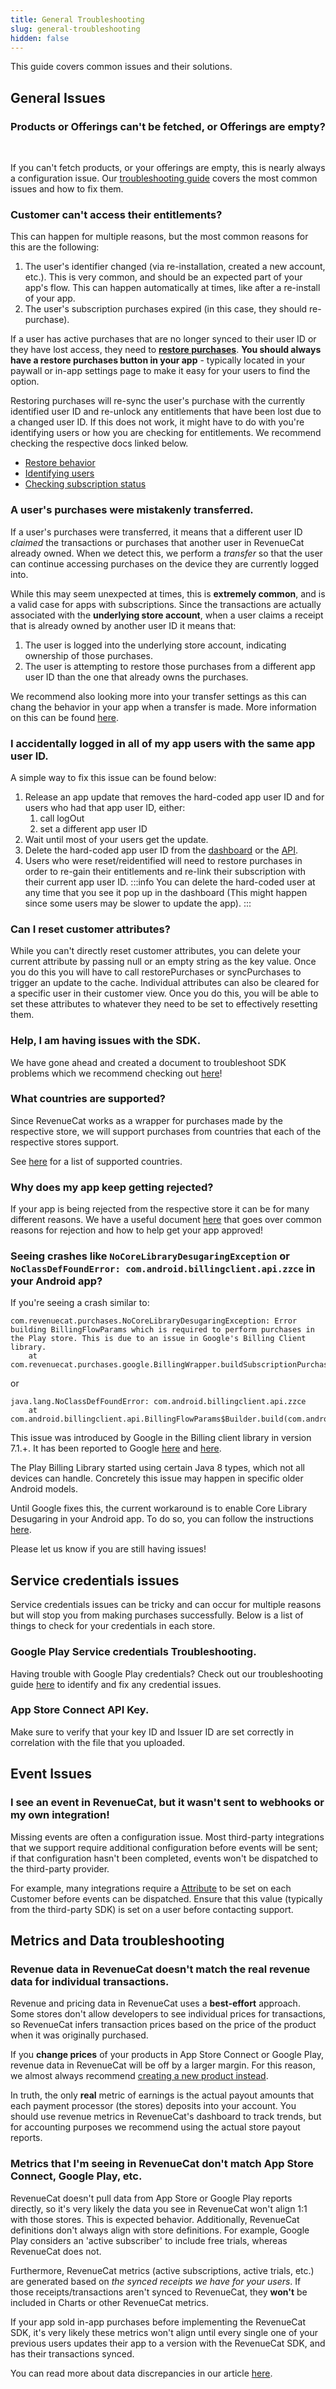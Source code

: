 ```yaml
---
title: General Troubleshooting
slug: general-troubleshooting
hidden: false
---
```


This guide covers common issues and their solutions.

## General Issues

### Products or Offerings can't be fetched, or Offerings are empty?

<YouTubeEmbed
  videoId="HbF-5tpaBzc"
  title="Empty Offerings Explanation & Troubleshooting"
/>

<br />

If you can't fetch products, or your offerings are empty, this is nearly always a configuration issue. Our [troubleshooting guide](/offerings/troubleshooting-offerings) covers the most common issues and how to fix them.

### Customer can't access their entitlements?

This can happen for multiple reasons, but the most common reasons for this are the following:

1. The user's identifier changed (via re-installation, created a new account, etc.). This is very common, and should be an expected part of your app's flow. This can happen automatically at times, like after a re-install of your app.
2. The user's subscription purchases expired (in this case, they should re-purchase).

If a user has active purchases that are no longer synced to their user ID or they have lost access, they need to **[restore purchases](/getting-started/restoring-purchases)**. **You should always have a restore purchases button in your app** - typically located in your paywall or in-app settings page to make it easy for your users to find the option.

Restoring purchases will re-sync the user's purchase with the currently identified user ID and re-unlock any entitlements that have been lost due to a changed user ID. If this does not work, it might have to do with you're identifying users or how you are checking for entitlements. We recommend checking the respective docs linked below.

- [Restore behavior](/getting-started/restoring-purchases)
- [Identifying users](/customers/user-ids)
- [Checking subscription status](/customers/customer-info)

### A user's purchases were mistakenly transferred.

If a user's purchases were transferred, it means that a different user ID _claimed_ the transactions or purchases that another user in RevenueCat already owned. When we detect this, we perform a _transfer_ so that the user can continue accessing purchases on the device they are currently logged into.

While this may seem unexpected at times, this is **extremely common**, and is a valid case for apps with subscriptions. Since the transactions are actually associated with the **underlying store account**, when a user claims a receipt that is already owned by another user ID it means that:

1. The user is logged into the underlying store account, indicating ownership of those purchases.
2. The user is attempting to restore those purchases from a different app user ID than the one that already owns the purchases.

We recommend also looking more into your transfer settings as this can chang the behavior in your app when a transfer is made. More information on this can be found [here](/getting-started/restoring-purchases#transferring-purchases-seen-on-multiple-app-user-ids).

### I accidentally logged in all of my app users with the same app user ID.

A simple way to fix this issue can be found below:

1. Release an app update that removes the hard-coded app user ID and for users who had that app user ID, either:
   1. call logOut
   2. set a different app user ID
2. Wait until most of your users get the update.
3. Delete the hard-coded app user ID from the [dashboard](https://www.revenuecat.com/docs/dashboard-and-metrics/customer-history/manage-users) or the [API](https://www.revenuecat.com/docs/api-v1#tag/customers/operation/delete-subscriber).
4. Users who were reset/reidentified will need to restore purchases in order to re-gain their entitlements and re-link their subscription with their current app user ID.
   :::info
   You can delete the hard-coded user at any time that you see it pop up in the dashboard (This might happen since some users may be slower to update the app).
   :::

### Can I reset customer attributes?

While you can't directly reset customer attributes, you can delete your current attribute by passing null or an empty string as the key value. Once you do this you will have to call restorePurchases or syncPurchases to trigger an update to the cache. Individual attributes can also be cleared for a specific user in their customer view. Once you do this, you will be able to set these attributes to whatever they need to be set to effectively resetting them.

### Help, I am having issues with the SDK.

We have gone ahead and created a document to troubleshoot SDK problems which we recommend checking out [here](/test-and-launch/debugging/troubleshooting-the-sdks)!

### What countries are supported?

Since RevenueCat works as a wrapper for purchases made by the respective store, we will support purchases from countries that each of the respective stores support.

See [here](/platform-resources/developer-store-payments) for a list of supported countries.

### Why does my app keep getting rejected?

If your app is being rejected from the respective store it can be for many different reasons. We have a useful document [here](/test-and-launch/app-store-rejections) that goes over common reasons for rejection and how to help get your app approved!

### Seeing crashes like `NoCoreLibraryDesugaringException` or `NoClassDefFoundError: com.android.billingclient.api.zzce` in your Android app?

If you're seeing a crash similar to:

```
com.revenuecat.purchases.NoCoreLibraryDesugaringException: Error building BillingFlowParams which is required to perform purchases in the Play store. This is due to an issue in Google's Billing Client library.
	at com.revenuecat.purchases.google.BillingWrapper.buildSubscriptionPurchaseParams(BillingWrapper.kt:959)
```

or

```
java.lang.NoClassDefFoundError: com.android.billingclient.api.zzce
	at com.android.billingclient.api.BillingFlowParams$Builder.build(com.android.billingclient:billing@@7.1.1:3)
```

This issue was introduced by Google in the Billing client library in version 7.1.+. It has been reported to Google [here](https://issuetracker.google.com/issues/377466571) and [here](https://issuetracker.google.com/issues/404645683).

The Play Billing Library started using certain Java 8 types, which not all devices can handle. Concretely this issue may happen in specific older Android models.

Until Google fixes this, the current workaround is to enable Core Library Desugaring in your Android app. To do so, you can follow the instructions [here](https://developer.android.com/studio/write/java8-support#library-desugaring).

Please let us know if you are still having issues!

## Service credentials issues

Service credentials issues can be tricky and can occur for multiple reasons but will stop you from making purchases successfully. Below is a list of things to check for your credentials in each store.

### Google Play Service credentials Troubleshooting.

Having trouble with Google Play credentials? Check out our troubleshooting guide [here](/service-credentials/creating-play-service-credentials/google-play-checklists) to identify and fix any credential issues.

### App Store Connect API Key.

Make sure to verify that your key ID and Issuer ID are set correctly in correlation with the file that you uploaded.

## Event Issues

### I see an event in RevenueCat, but it wasn't sent to webhooks or my own integration!

Missing events are often a configuration issue. Most third-party integrations that we support require additional configuration before events will be sent; if that configuration hasn't been completed, events won't be dispatched to the third-party provider.

For example, many integrations require a [Attribute](/customers/customer-attributes) to be set on each Customer before events can be dispatched. Ensure that this value (typically from the third-party SDK) is set on a user before contacting support.

## Metrics and Data troubleshooting

### Revenue data in RevenueCat doesn't match the real revenue data for individual transactions.

Revenue and pricing data in RevenueCat uses a **best-effort** approach. Some stores don't allow developers to see individual prices for transactions, so RevenueCat infers transaction prices based on the price of the product when it was originally purchased.

If you **change prices** of your products in App Store Connect or Google Play, revenue data in RevenueCat will be off by a larger margin. For this reason, we almost always recommend [creating a new product instead](/subscription-guidance/price-changes).

In truth, the only **real** metric of earnings is the actual payout amounts that each payment processor (the stores) deposits into your account. You should use revenue metrics in RevenueCat's dashboard to track trends, but for accounting purposes we recommend using the actual store payout reports.

### Metrics that I'm seeing in RevenueCat don't match App Store Connect, Google Play, etc.

RevenueCat doesn't pull data from App Store or Google Play reports directly, so it's very likely the data you see in RevenueCat won't align 1:1 with those stores. This is expected behavior. Additionally, RevenueCat definitions don't always align with store definitions. For example, Google Play considers an 'active subscriber' to include free trials, whereas RevenueCat does not.

Furthermore, RevenueCat metrics (active subscriptions, active trials, etc.) are generated based on _the synced receipts we have for your users_. If those receipts/transactions aren't synced to RevenueCat, they **won't** be included in Charts or other RevenueCat metrics.

If your app sold in-app purchases before implementing the RevenueCat SDK, it's very likely these metrics won't align until every single one of your previous users updates their app to a version with the RevenueCat SDK, and has their transactions synced.

You can read more about data discrepancies in our article [here](https://community.revenuecat.com/featured-articles-55/about-data-discrepancies-116).

